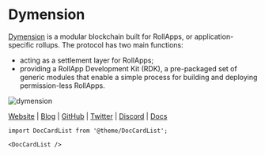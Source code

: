# Dymension


<MainpageMetrics rpc="https://dymension-testnet-rpc.polkachu.com/" binary="dymd" />

[Dymension](https://dymension.xyz/) is a modular blockchain built for RollApps, or application-specific rollups. The protocol has two main functions: 
- acting as a settlement layer for RollApps;
- providing a RollApp Development Kit (RDK), a pre-packaged set of generic modules that enable a simple process for building and deploying permission-less RollApps.

![dymension](./img/dymension.png)

[Website](https://dymension.xyz/) | [Blog](https://medium.com/@dymension) | [GitHub](https://github.com/dymensionxyz) | [Twitter](https://twitter.com/dymension) | [Discord](https://discord.gg/dymension) | [Docs](https://docs.dymension.xyz/)

```mdx-code-block
import DocCardList from '@theme/DocCardList';

<DocCardList />
```
